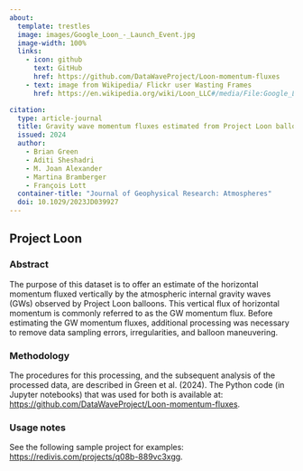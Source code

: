 ```yaml
---
about:
  template: trestles
  image: images/Google_Loon_-_Launch_Event.jpg
  image-width: 100%
  links:
    - icon: github
      text: GitHub
      href: https://github.com/DataWaveProject/Loon-momentum-fluxes
    - text: image from Wikipedia/ Flickr user Wasting Frames
      href: https://en.wikipedia.org/wiki/Loon_LLC#/media/File:Google_Loon_-_Launch_Event.jpg

citation:
  type: article-journal
  title: Gravity wave momentum fluxes estimated from Project Loon balloon data
  issued: 2024
  author:
    - Brian Green
    - Aditi Sheshadri
    - M. Joan Alexander
    - Martina Bramberger
    - François Lott
  container-title: "Journal of Geophysical Research: Atmospheres"
  doi: 10.1029/2023JD039927
---
```


## Project Loon

### Abstract

The purpose of this dataset is to offer an estimate of the horizontal momentum fluxed vertically by the atmospheric internal gravity waves (GWs) observed by Project Loon balloons. This vertical flux of horizontal momentum is commonly referred to as the GW momentum flux. Before estimating the GW momentum fluxes, additional processing was necessary to remove data sampling errors, irregularities, and balloon maneuvering.

### Methodology

The procedures for this processing, and the subsequent analysis of the processed data, are described in Green et al. (2024). The Python code (in Jupyter notebooks) that was used for both is available at: <https://github.com/DataWaveProject/Loon-momentum-fluxes>.

### Usage notes

See the following sample project for examples: <https://redivis.com/projects/q08b-889vc3xgg>.
